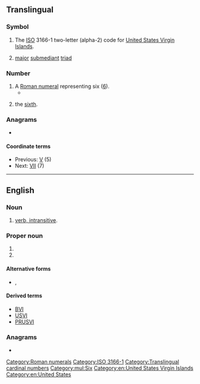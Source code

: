 {{also|vi|Vi|VI|.vi|vì|ví|vị|vĩ|vī|v.i.|v. i.|V.I.|V. I.}}
{{character info/new|Ⅵ}}

==Translingual==

===Symbol===
{{head|mul|symbol}}

# The [[ISO]] 3166-1 two-letter (alpha-2) code for [[United States Virgin Islands]].
# {{lb|mul|music}} [[major]] [[submediant]] [[triad]]

===Number===
{{mul-number}}

# A [[Roman numeral]] representing six ([[six|6]]).
#* {{RQ:Schuster Hepaticae|volume=V|page=viii|text=The supplementary bibliography (in Vol. '''VI''') attests to the comprehensiveness of the effort.}}
# {{cln|mul|ordinal numbers}} {{lb|mul|especially in the names of aristocracy}} the [[sixth]].

===Anagrams===

* {{l|mul|IV}}

====Coordinate terms====
* Previous: [[V]] (5)
* Next: [[VII]] (7)

[[Category:Roman numerals]]
[[Category:ISO 3166-1]]

[[Category:Translingual cardinal numbers]]
[[Category:mul:Six]]

----

==English==

===Noun===
{{en-noun}}

# [[intransitive verb|verb, intransitive]].

===Proper noun===
{{en-proper-noun}}

# {{abbreviation of|en|Virgin Islands}}
# {{l|mul|VI|gloss=U.S. Virgin Islands}}

====Alternative forms====
* {{sense|Virgin Islands}} {{l|en|V.I.}} , {{l|en|V. I.}}

====Derived terms====
{{sense|Virgin Islands}}
* [[BVI]]
* [[USVI]]
* [[PRUSVI]]

===Anagrams===
* {{anagrams|en|a=iv|IV}}

[[Category:en:United States Virgin Islands]]
[[Category:en:United States]]